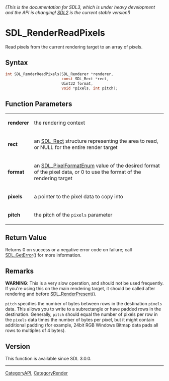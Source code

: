 ====== (This is the documentation for SDL3, which is under heavy development and the API is changing! [https://wiki.libsdl.org/SDL2/ SDL2] is the current stable version!) ======
= SDL_RenderReadPixels =

Read pixels from the current rendering target to an array of pixels.

== Syntax ==

<syntaxhighlight lang='c'>
int SDL_RenderReadPixels(SDL_Renderer *renderer,
                         const SDL_Rect *rect,
                         Uint32 format,
                         void *pixels, int pitch);
</syntaxhighlight>

== Function Parameters ==

{|
|'''renderer'''
|the rendering context
|-
|'''rect'''
|an [[SDL_Rect]] structure representing the area to read, or NULL for the entire render target
|-
|'''format'''
|an [[SDL_PixelFormatEnum]] value of the desired format of the pixel data, or 0 to use the format of the rendering target
|-
|'''pixels'''
|a pointer to the pixel data to copy into
|-
|'''pitch'''
|the pitch of the <code>pixels</code> parameter
|}

== Return Value ==

Returns 0 on success or a negative error code on failure; call
[[SDL_GetError]]() for more information.

== Remarks ==

'''WARNING''': This is a very slow operation, and should not be used
frequently. If you're using this on the main rendering target, it should be
called after rendering and before [[SDL_RenderPresent]]().

<code>pitch</code> specifies the number of bytes between rows in the
destination <code>pixels</code> data. This allows you to write to a
subrectangle or have padded rows in the destination. Generally,
<code>pitch</code> should equal the number of pixels per row in the
<code>pixels</code> data times the number of bytes per pixel, but it might
contain additional padding (for example, 24bit RGB Windows Bitmap data pads
all rows to multiples of 4 bytes).

== Version ==

This function is available since SDL 3.0.0.

----
[[CategoryAPI]], [[CategoryRender]]


